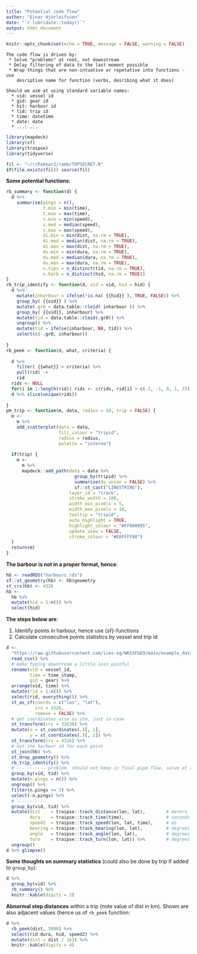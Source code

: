 ```yaml
---
title: "Potential code flow"
author: "Einar Hjörleifsson"
date: "`r lubridate::today()`"
output: html_document
---
```


```r
knitr::opts_chunk$set(echo = TRUE, message = FALSE, warning = FALSE)
```

```
The code flow is driven by:
 * Solve "problems" at root, not downstream
 * Delay filtering of data to the last moment possible
 * Wrap things that are non-intuative or repetative into functions - use
    desriptive name for function (verbs, desribing what it does)
```

```
Should we aim at using standard variable names:
  * vid: vessel id
  * gid: gear id
  * hit: harbour id
  * tid: trip id
  * time: datetime
  * date: date
  * ...: ...
```
  

```r
library(mapdeck)
library(sf)
library(traipse)
library(tidyverse)
```

```r
fil <- "~/r/Pakkar2/ramb/TOPSECRET.R"
if(file.exists(fil)) source(fil) 
```

**Some potential functions**:

```r
rb_summary <- function(d) {
  d %>% 
    summarise(pings = n(),
              t.min = min(time),
              t.max = max(time),
              s.min = min(speed),
              s.med = median(speed),
              s.max = max(speed),
              di.min = min(dist, na.rm = TRUE),
              di.med = median(dist, na.rm = TRUE),
              di.max = max(dist, na.rm = TRUE),
              du.min = min(dura, na.rm = TRUE),
              du.med = median(dura, na.rm = TRUE),
              du.max = max(dura, na.rm = TRUE),
              n.tips = n_distinct(tid, na.rm = TRUE),
              n.harb = n_distinct(hid, na.rm = TRUE))
}
rb_trip_identify <- function(d, vid = vid, hid = hid) {
  d %>% 
    mutate(inharbour = ifelse(!is.na( {{hid}} ), TRUE, FALSE)) %>% 
    group_by( {{vid}} ) %>% 
    mutate(.gr0 = data.table::rleid( inharbour )) %>% 
    group_by( {{vid}}, inharbour) %>% 
    mutate(tid = data.table::rleid(.gr0)) %>% 
    ungroup() %>% 
    mutate(tid = ifelse(inharbour, NA, tid)) %>% 
    select(c(-.gr0, inharbour))
    
}
rb_peek <- function(d, what, criteria) {
  
  d %>% 
    filter( {{what}} > criteria) %>% 
    pull(rid) ->
    rid
  rids <- NULL
  for(i in 1:length(rid)) rids <- c(rids, rid[i] + c(-2, -1, 0, 1, 2))
  d %>% slice(unique(rids))
  
}
pm_trip <- function(m, data, radius = 10, trip = FALSE) {
  m <- 
    m %>% 
    add_scatterplot(data = data,
                    fill_colour = "tripid",
                    radius = radius,
                    palette = "inferno")
  
  if(trip) {
    m <- 
      m %>% 
      mapdeck::add_path(data = data %>% 
                          group_by(tripid) %>% 
                          summarise(do_union = FALSE) %>%
                          sf::st_cast("LINESTRING"),
                        layer_id = "track",
                        stroke_width = 100,
                        width_min_pixels = 5,
                        width_max_pixels = 10,
                        tooltip = "tripid",
                        auto_highlight = TRUE,
                        highlight_colour = "#FF000095",
                        update_view = FALSE,
                        stroke_colour = "#E0FFFF80")
  }
  return(m)
}
```

**The barbour is not in a proper format, hence**:

```r
hb <- readRDS("harbours.rds")
sf::st_geometry(hb) <- hb$geometry
st_crs(hb) <- 4326
hb <- 
  hb %>% 
  mutate(hid = 1:n()) %>% 
  select(hid)
```

**The steps below are**:

1. Identify points in harbour, hence use {sf}-functions
2. Calculate consecutive points statistics by vessel and trip id

```r
d <- 
  "https://raw.githubusercontent.com/ices-eg/WKSSFGEO/main/example_data_AIS.csv" %>% 
  read_csv() %>% 
  # make typing downtream a little less painful
  rename(vid = vessel_id,
         time = time_stamp,
         gid = gear) %>% 
  arrange(vid, time) %>% 
  mutate(rid = 1:n()) %>% 
  select(rid, everything()) %>% 
  st_as_sf(coords = c("lon", "lat"),
           crs = 4326,
           remove = FALSE) %>% 
  # get coordinates also as utm, just in case
  st_transform(crs = 32630) %>% 
  mutate(x = st_coordinates(.)[, 1],
         y = st_coordinates(.)[, 2]) %>% 
  st_transform(crs = 4326) %>% 
  # Get the harbour id for each point
  st_join(hb) %>% 
  st_drop_geometry() %>% 
  rb_trip_identify() %>% 
  # ----------- problem, should not keep in final pipe flow, solve at root
  group_by(vid, tid) %>% 
  mutate(n.pings = n()) %>% 
  ungroup() %>% 
  filter(n.pings >= 3) %>% 
  select(-n.pings) %>% 
  # -----------
  group_by(vid, tid) %>% 
  mutate(dist    = traipse::track_distance(lon, lat),        # meters
         dura    = traipse::track_time(time),                # seconds
         speed2  = traipse::track_speed(lon, lat, time),     # ms
         bearing = traipse::track_bearing(lon, lat),         # degrees
         angle   = traipse::track_angle(lon, lat),           # degrees
         turn    = traipse::track_turn(lon, lat)) %>%        # degrees
  ungroup()
d %>% glimpse()
```

**Some thoughts on summary statistics** (could also be done by trip if added to `group_by`):

```r
d %>% 
  group_by(vid) %>% 
  rb_summary() %>% 
  knitr::kable(digits = 2)
```

**Abnormal step distances** within a trip (note value of dist in km). Shown are
also adjacent values (hence us of `rb_peek` function:

```r
d %>% 
  rb_peek(dist, 5000) %>% 
  select(rid:dura, hid, speed2) %>% 
  mutate(dist = dist / 1e3) %>% 
  knitr::kable(digits = 4)
```


